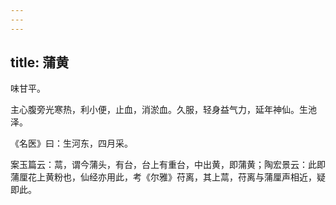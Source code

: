 ```yaml
---
---
---
```

title: 蒲黄
---



味甘平。

主心腹旁光寒热，利小便，止血，消淤血。久服，轻身益气力，延年神仙。生池泽。

《名医》曰：生河东，四月采。

案玉篇云：蒚，谓今蒲头，有台，台上有重台，中出黄，即蒲黄；陶宏景云：此即蒲厘花上黄粉也，仙经亦用此，考《尔雅》苻离，其上蒚，苻离与蒲厘声相近，疑即此。